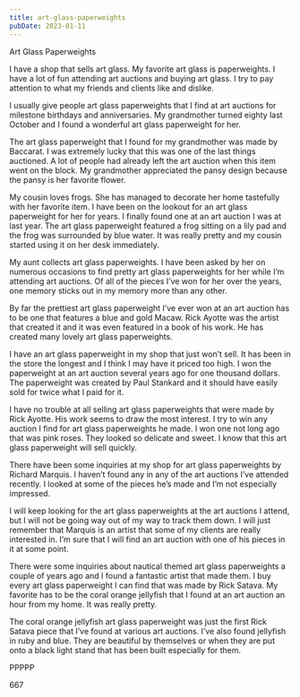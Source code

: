 ```yaml
---
title: art-glass-paperweights
pubDate: 2023-01-11
---
```


Art Glass Paperweights

I have a shop that sells art glass.  My favorite art glass is paperweights.  I have a lot of fun attending art auctions and buying art glass.  I try to pay attention to what my friends and clients like and dislike.

I usually give people art glass paperweights that I find at art auctions for milestone birthdays and anniversaries.  My grandmother turned eighty last October and I found a wonderful art glass paperweight for her.

The art glass paperweight that I found for my grandmother was made by Baccarat.  I was extremely lucky that this was one of the last things auctioned.  A lot of people had already left the art auction when this item went on the block.  My grandmother appreciated the pansy design because the pansy is her favorite flower.

My cousin loves frogs.  She has managed to decorate her home tastefully with her favorite item.  I have been on the lookout for an art glass paperweight for her for years.  I finally found one at an art auction I was at last year.  The art glass paperweight featured a frog sitting on a lily pad and the frog was surrounded by blue water.  It was really pretty and my cousin started using it on her desk immediately.

My aunt collects art glass paperweights.  I have been asked by her on numerous occasions to find pretty art glass paperweights for her while I’m attending art auctions.  Of all of the pieces I’ve won for her over the years, one memory sticks out in my memory more than any other.

By far the prettiest art glass paperweight I’ve ever won at an art auction has to be one that features a blue and gold Macaw.  Rick Ayotte was the artist that created it and it was even featured in a book of his work.  He has created many lovely art glass paperweights.

I have an art glass paperweight in my shop that just won’t sell.  It has been in the store the longest and I think I may have it priced too high.  I won the paperweight at an art auction several years ago for one thousand dollars.  The paperweight was created by Paul Stankard and it should have easily sold for twice what I paid for it.

I have no trouble at all selling art glass paperweights that were made by Rick Ayotte.  His work seems to draw the most interest.  I try to win any auction I find for art glass paperweights he made.  I won one not long ago that was pink roses.  They looked so delicate and sweet.  I know that this art glass paperweight will sell quickly.

There have been some inquiries at my shop for art glass paperweights by Richard Marquis.  I haven’t found any in any of the art auctions I’ve attended recently.  I looked at some of the pieces he’s made and I’m not especially impressed.

I will keep looking for the art glass paperweights at the art auctions I attend, but I will not be going way out of my way to track them down.  I will just remember that Marquis is an artist that some of my clients are really interested in.  I’m sure that I will find an art auction with one of his pieces in it at some point.

There were some inquiries about nautical themed art glass paperweights a couple of years ago and I found a fantastic artist that made them.  I buy every art glass paperweight I can find that was made by Rick Satava.  My favorite has to be the coral orange jellyfish that I found at an art auction an hour from my home.  It was really pretty.

The coral orange jellyfish art glass paperweight was just the first Rick Satava piece that I’ve found at various art auctions.  I’ve also found jellyfish in ruby and blue.  They are beautiful by themselves or when they are put onto a black light stand that has been built especially for them.

PPPPP

667